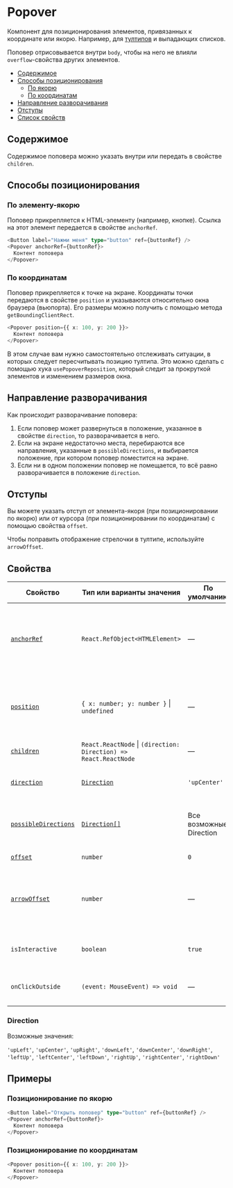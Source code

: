 
# Popover

Компонент для позиционирования элементов, привязанных к координате или якорю. Например, для
[тултипов](?path=/docs/components-tooltip--tooltip-positioned-by-anchor-story)
и выпадающих списков.

Поповер отрисовывается внутри `body`, чтобы на него не влияли `overflow`-свойства других элементов.

- [Содержимое](#содержимое)
- [Способы позиционирования](#способы-позиционирования)
  - [По якорю](#по-элементу-якорю)
  - [По координатам](#по-координатам)
- [Направление разворачивания](#направление-разворачивания)
- [Отступы](#отступы)
- [Список свойств](#свойства)

## Содержимое

Содержимое поповера можно указать внутри или передать в свойстве `children`.

## Способы позиционирования

### По элементу-якорю

Поповер прикрепляется к HTML-элементу (например, кнопке). Ссылка на этот элемент передается в свойстве `anchorRef`.

<Preview>
  <PopoverPositionedByAnchorStory />
</Preview>

```ts
<Button label="Нажми меня" type="button" ref={buttonRef} />
<Popover anchorRef={buttonRef}>
  Контент поповера
</Popover>
```

### По координатам

Поповер прикрепляется к точке на экране. Координаты точки передаются в свойстве `position`
и указываются относительно окна браузера (вьюпорта). Его размеры можно получить
с помощью метода `getBoundingClientRect`.

<Preview>
  <PopoverPositionedByCoordsStory />
</Preview>

```ts
<Popover position={{ x: 100, y: 200 }}>
  Контент поповера
</Popover>
```

В этом случае вам нужно самостоятельно отслеживать ситуации, в которых следует
пересчитывать позицию тултипа. Это можно сделать с помощью хука `usePopoverReposition`,
который следит за прокруткой элементов и изменением размеров окна.

## Направление разворачивания

Как происходит разворачивание поповера:

1. Если поповер может развернуться в положение, указанное в свойстве `direction`, то разворачивается в него.
2. Если на экране недостаточно места, перебираются все направления, указанные в `possibleDirections`,
и выбирается положение, при котором поповер поместится на экране.
3. Если ни в одном положении поповер не помещается, то всё равно разворачивается
в положение `direction`.

## Отступы

Вы можете указать отступ от элемента-якоря (при позиционировании по якорю)
или от курсора (при позиционировании по координатам) с помощью свойства `offset`.

Чтобы поправить отображение стрелочки в тултипе, используйте `arrowOffset`.

## Свойства



| Свойство            | Тип или варианты значения                                             | По умолчанию              | Описание  |
| ------------------- | --------------------------------------------------------------------- | ------------------------- | --------- |
| [`anchorRef`](#по-элементу-якорю)| `React.RefObject<HTMLElement>`                                        | —                         | Элемент, относительно которого будет позиционироваться поповер (обязателен, если не указано `position`) |
| [`position`](#по-координатам)            | `{ x: number; y: number }` &#124; `undefined`                         | —                         | Координаты точки, к которой прикрепляется поповер (обязательны, если не заполнено `anchorRef`) |
| [`children`](#содержимое)            | `React.ReactNode` &#124; `(direction: Direction) => React.ReactNode`  | —                         | Контент поповера |
| [`direction`](#направление-разворачивания)          | [`Direction`](#direction)                                                           | `'upCenter'`              | Основное направление для разворачивания поповера |
| [`possibleDirections`](#направление-разворачивания) | [`Direction[]`](#direction)                                                         | Все возможные Direction   | Дополнительные направления, в которые может разворачиваться поповер |
| [`offset`](#отступы)             | `number`                                                              | `0`                       | Отступ от якоря или позиции |
| [`arrowOffset`](#отступы)       | `number`                                                              | —                         | Сдвиг в нецентральных позициях (используется для центровки стрелочки у тултипа) |
| `isInteractive`     | `boolean`                                                             | `true`                    | Можно ли взаимодействовать с содержимым поповера |
| `onClickOutside`    | `(event: MouseEvent) => void`                                         | —                         | Действие по клику за пределами поповера и его якоря (если есть) |

### Direction

Возможные значения:

`'upLeft'`, `'upCenter'`, `'upRight'`,
`'downLeft'`, `'downCenter'`, `'downRight'`,
`'leftUp'`, `'leftCenter'`, `'leftDown'`,
`'rightUp'`, `'rightCenter'`, `'rightDown'`

## Примеры

### Позиционирование по якорю
```ts
<Button label="Открыть поповер" type="button" ref={buttonRef} />
<Popover anchorRef={buttonRef}>
  Контент поповера
</Popover>
```

### Позиционирование по координатам
```ts
<Popover position={{ x: 100, y: 200 }}>
  Контент поповера
</Popover>
```
